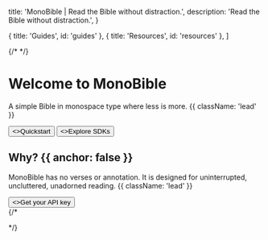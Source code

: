 
  title: 'MonoBible | Read the Bible without distraction.',
  description: 'Read the Bible without distraction.',
}

  { title: 'Guides', id: 'guides' },
  { title: 'Resources', id: 'resources' },
]

{/* <HeroPattern /> */}

# Welcome to MonoBible

A simple Bible in monospace type where less is more. {{ className: 'lead' }}

<div className="not-prose mb-16 mt-6 flex gap-3">
  <Button href="/quickstart" arrow="right">
    <>Quickstart</>
  </Button>
  <Button href="/sdks" variant="outline">
    <>Explore SDKs</>
  </Button>
</div>

## Why? {{ anchor: false }}

MonoBible has no verses or annotation. It is designed for uninterrupted, uncluttered, unadorned reading. {{ className: 'lead' }}

<div className="not-prose">
  <Button href="/sdks" variant="text" arrow="right">
    <>Get your API key</>
  </Button>
</div>
{/*
<Guides />

<Resources /> */}
